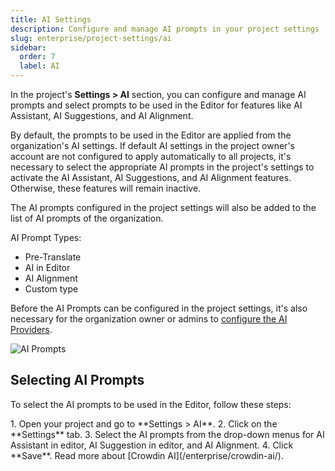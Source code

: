 ```yaml
---
title: AI Settings
description: Configure and manage AI prompts in your project settings
slug: enterprise/project-settings/ai
sidebar:
  order: 7
  label: AI
---
```



In the project's **Settings > AI** section, you can configure and manage AI prompts and select prompts to be used in the Editor for features like AI Assistant, AI Suggestions, and AI Alignment.

By default, the prompts to be used in the Editor are applied from the organization's AI settings. If default AI settings in the project owner's account are not configured to apply automatically to all projects, it's necessary to select the appropriate AI prompts in the project's settings to activate the AI Assistant, AI Suggestions, and AI Alignment features. Otherwise, these features will remain inactive.

The AI prompts configured in the project settings will also be added to the list of AI prompts of the organization.

AI Prompt Types:

- Pre-Translate
- AI in Editor
- AI Alignment
- Custom type

<LinkCard
  title="Configuring AI Prompts"
  href="/enterprise/crowdin-ai/#configuring-ai-prompts"
/>

Before the AI Prompts can be configured in the project settings, it's also necessary for the organization owner or admins to [configure the AI Providers](/enterprise/crowdin-ai/#configuring-ai-providers).

<Image src={aiAddingPrompt} alt="AI Prompts" />

## Selecting AI Prompts

To select the AI prompts to be used in the Editor, follow these steps:

<Steps>
  1. Open your project and go to **Settings > AI**.
  2. Click on the **Settings** tab.
  3. Select the AI prompts from the drop-down menus for AI Assistant in editor, AI Suggestion in editor, and AI Alignment.
  4. Click **Save**.
</Steps>

<ReadMore>
  Read more about [Crowdin AI](/enterprise/crowdin-ai/).
</ReadMore>
